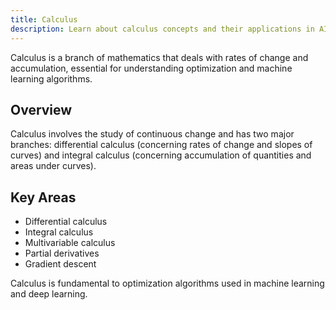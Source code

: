 ```yaml
---
title: Calculus
description: Learn about calculus concepts and their applications in AI.
---
```


Calculus is a branch of mathematics that deals with rates of change and accumulation, essential for understanding optimization and machine learning algorithms.

## Overview

Calculus involves the study of continuous change and has two major branches: differential calculus (concerning rates of change and slopes of curves) and integral calculus (concerning accumulation of quantities and areas under curves).

## Key Areas

- Differential calculus
- Integral calculus
- Multivariable calculus
- Partial derivatives
- Gradient descent

Calculus is fundamental to optimization algorithms used in machine learning and deep learning.